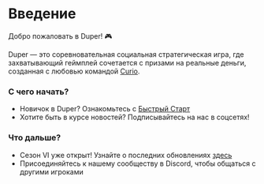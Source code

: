 # Введение

Добро пожаловать в Duper! 🎮

Duper — это соревновательная социальная стратегическая игра, где захватывающий геймплей сочетается с призами на реальные деньги, созданная с любовью командой [Curio](https://www.curio.gg).

### С чего начать?
- Новичок в Duper? Ознакомьтесь с [Быстрый Старт](/russian/#index)
- Хотите быть в курсе новостей? Подписывайтесь на нас в соцсетях!

### Что дальше?
- Сезон VI уже открыт! Узнайте о последних обновлениях [здесь](/russian/season-6)
- Присоединяйтесь к нашему сообществу в Discord, чтобы общаться с другими игроками
